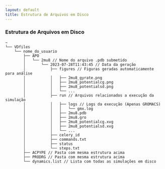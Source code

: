 ```yaml
---
layout: default
title: Estrutura de Arquivos em Disco
---
```


### Estrutura de Arquivos em Disco

```text {all|2|3|4,24,25|5|6-23|26|all}
~
└── VDfiles
    └── nome_do_usuario
        ├── APO
        │   └── 2mu8 // Nome do arquivo .pdb submetido
        │       └── 2023-07-28T11:43:45 // Data da geração
        │           ├── figures // Figuras geradas automaticamente para análise
        │           │   ├── 2mu8_gyrate.png
        │           │   ├── 2mu8_potentialcg.png
        │           │   ├── 2mu8_potentialsd.png
        │           │   └── ...
        │           ├── run // Arquivos relacionados a execução da simulação
        │           │   ├── logs // Logs da execução (Apenas GROMACS)
        │           │   │   └── gmx.log
        │           │   ├── 2mu8.pdb
        │           │   ├── 2mu8.gro
        │           │   ├── 2mu8_potentialcg.xvg
        │           │   ├── 2mu8_potentialsd.xvg
        │           │   └── ...
        │           ├── celery_id
        │           ├── commands.txt
        │           ├── status
        │           └── steps.txt
        ├── ACPYPE // Pasta com mesma estrutura acima
        ├── PRODRG // Pasta com mesma estrutura acima
        └── dynamics.list // Lista com todas as simulações em disco
```

<!--
- Simulações geram arquivos, muitos arquivos, que são utilizados para a analise dos resultados, geração de gráficos através do `grace` e muitas outras coisas, e esses arquivos precisam ser salvos, de uma forma que seja possível acessá-los posteriormente.

- ACPYPE e PRODRG possuem alguns arquivos a mais, porém a estrutura segue a mesma

- APO Proteína é uma proteína sozinha, enquanto ACPYPE e PRODRG são proteínas complexadas, em suma, proteína + ligante.

- ACPYPE e PRODRG são métodos diferentes da preparação do ligante para a proteína.
-->
